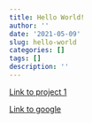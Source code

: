 ```yaml
---
title: Hello World!
author: ''
date: '2021-05-09'
slug: hello-world
categories: []
tags: []
description: ''
---
```

[Link to project 1](/project/project1/)

[Link to google](https://www.google.com)
